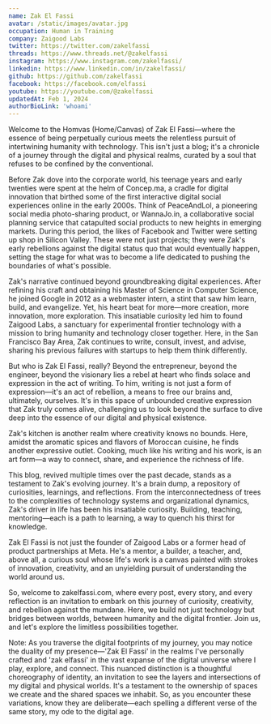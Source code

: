 ```yaml
---
name: Zak El Fassi
avatar: /static/images/avatar.jpg
occupation: Human in Training
company: Zaigood Labs
twitter: https://twitter.com/zakelfassi
threads: https://www.threads.net/@zakelfassi
instagram: https://www.instagram.com/zakelfassi/
linkedin: https://www.linkedin.com/in/zakelfassi/
github: https://github.com/zakelfassi
facebook: https://facebook.com/elfassi
youtube: https://youtube.com/@zakelfassi
updatedAt: Feb 1, 2024
authorBioLink: 'whoami'
---
```


Welcome to the Homvas (Home/Canvas) of Zak El Fassi—where the essence of being perpetually curious meets the relentless pursuit of intertwining humanity with technology. This isn't just a blog; it's a chronicle of a journey through the digital and physical realms, curated by a soul that refuses to be confined by the conventional.

Before Zak dove into the corporate world, his teenage years and early twenties were spent at the helm of Concep.ma, a cradle for digital innovation that birthed some of the first interactive digital social experiences online in the early 2000s. Think of PeaceAndLol, a pioneering social media photo-sharing product, or WannaJo.in, a collaborative social planning service that catapulted social products to new heights in emerging markets. During this period, the likes of Facebook and Twitter were setting up shop in Silicon Valley. These were not just projects; they were Zak's early rebellions against the digital status quo that would eventually happen, setting the stage for what was to become a life dedicated to pushing the boundaries of what's possible.

Zak's narrative continued beyond groundbreaking digital experiences. After refining his craft and obtaining his Master of Science in Computer Science, he joined Google in 2012 as a webmaster intern, a stint that saw him learn, build, and evangelize. Yet, his heart beat for more—more creation, more innovation, more exploration. This insatiable curiosity led him to found Zaigood Labs, a sanctuary for experimental frontier technology with a mission to bring humanity and technology closer together. Here, in the San Francisco Bay Area, Zak continues to write, consult, invest, and advise, sharing his previous failures with startups to help them think differently.

But who is Zak El Fassi, really? Beyond the entrepreneur, beyond the engineer, beyond the visionary lies a rebel at heart who finds solace and expression in the act of writing. To him, writing is not just a form of expression—it's an act of rebellion, a means to free our brains and, ultimately, ourselves. It's in this space of unbounded creative expression that Zak truly comes alive, challenging us to look beyond the surface to dive deep into the essence of our digital and physical existence.

Zak's kitchen is another realm where creativity knows no bounds. Here, amidst the aromatic spices and flavors of Moroccan cuisine, he finds another expressive outlet. Cooking, much like his writing and his work, is an art form—a way to connect, share, and experience the richness of life.

This blog, revived multiple times over the past decade, stands as a testament to Zak's evolving journey. It's a brain dump, a repository of curiosities, learnings, and reflections. From the interconnectedness of trees to the complexities of technology systems and organizational dynamics, Zak's driver in life has been his insatiable curiosity. Building, teaching, mentoring—each is a path to learning, a way to quench his thirst for knowledge.

Zak El Fassi is not just the founder of Zaigood Labs or a former head of product partnerships at Meta. He's a mentor, a builder, a teacher, and, above all, a curious soul whose life's work is a canvas painted with strokes of innovation, creativity, and an unyielding pursuit of understanding the world around us.

So, welcome to zakelfassi.com, where every post, every story, and every reflection is an invitation to embark on this journey of curiosity, creativity, and rebellion against the mundane. Here, we build not just technology but bridges between worlds, between humanity and the digital frontier. Join us, and let's explore the limitless possibilities together.

Note: As you traverse the digital footprints of my journey, you may notice the duality of my presence—'Zak El Fassi' in the realms I've personally crafted and 'zak elfassi' in the vast expanse of the digital universe where I play, explore, and connect. This nuanced distinction is a thoughtful choreography of identity, an invitation to see the layers and intersections of my digital and physical worlds. It's a testament to the ownership of spaces we create and the shared spaces we inhabit. So, as you encounter these variations, know they are deliberate—each spelling a different verse of the same story, my ode to the digital age.
